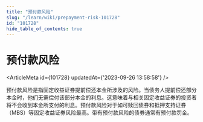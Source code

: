 ```yaml
---
title: "预付款风险"
slug: "/learn/wiki/prepayment-risk-101728"
id: "101728"
hide_table_of_contents: true
---
```



# 预付款风险

<ArticleMeta id={101728} updatedAt={'2023-09-26 13:58:58'} />
<div className='border-solid border-b border-t-0 my-4 border-[var(--ifm-color-gray-300)]' />

预付款风险是指固定收益证券提前偿还本金所涉及的风险。当债务人提前偿还部分本金时，他们无需偿付该部分本金的利息。这意味着与相关固定收益证券的投资者将不会收到本金所支付的利息。预付款风险对于如可赎回债券和抵押支持证券（MBS）等固定收益证券风险最高。带有预付款风险的债券通常有预付款罚金。
